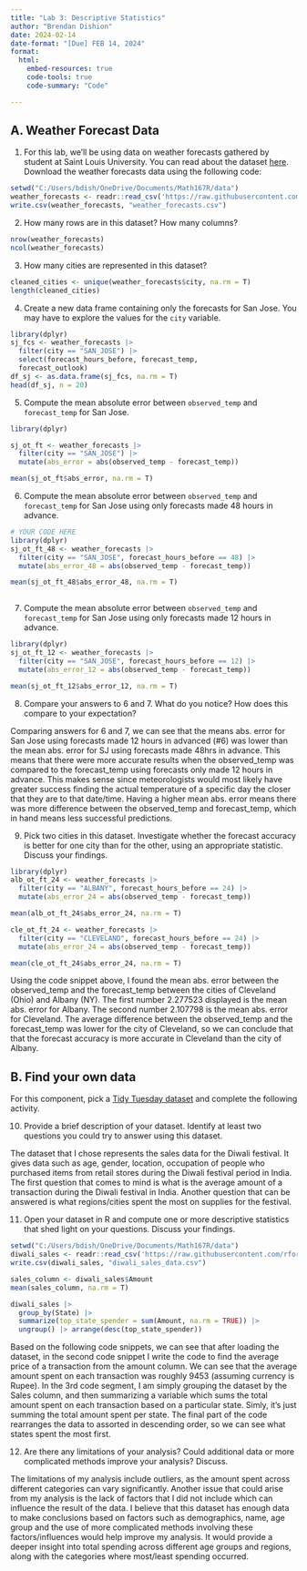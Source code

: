 ```yaml
---
title: "Lab 3: Descriptive Statistics"
author: "Brendan Dishion"
date: 2024-02-14
date-format: "[Due] FEB 14, 2024"
format: 
  html:
    embed-resources: true
    code-tools: true
    code-summary: "Code"

---
```


## A. Weather Forecast Data

1.  For this lab, we'll be using data on weather forecasts gathered by student at Saint Louis University. You can read about the dataset [here](https://github.com/rfordatascience/tidytuesday/tree/master/data/2022/2022-12-20). Download the weather forecasts data using the following code:

```r
setwd("C:/Users/bdish/OneDrive/Documents/Math167R/data")
weather_forecasts <- readr::read_csv('https://raw.githubusercontent.com/rfordatascience/tidytuesday/master/data/2022/2022-12-20/weather_forecasts.csv')
write.csv(weather_forecasts, "weather_forecasts.csv")
```

2.  How many rows are in this dataset? How many columns?

```r
nrow(weather_forecasts)
ncol(weather_forecasts)
```

<!--# YOUR ANSWER/EXPLANATION HERE -->

3.  How many cities are represented in this dataset?

```r
cleaned_cities <- unique(weather_forecasts$city, na.rm = T)
length(cleaned_cities)
```

<!--# YOUR ANSWER/EXPLANATION HERE -->

4.  Create a new data frame containing only the forecasts for San Jose. You may have to explore the values for the `city` variable.

```r
library(dplyr)
sj_fcs <- weather_forecasts |> 
  filter(city == "SAN_JOSE") |> 
  select(forecast_hours_before, forecast_temp, 
  forecast_outlook) 
df_sj <- as.data.frame(sj_fcs, na.rm = T)
head(df_sj, n = 20)
```

<!--# YOUR ANSWER/EXPLANATION HERE -->

5. Compute the mean absolute error between `observed_temp` and `forecast_temp` for San Jose.

```r

library(dplyr)

sj_ot_ft <- weather_forecasts |> 
  filter(city == "SAN_JOSE") |>
  mutate(abs_error = abs(observed_temp - forecast_temp))

mean(sj_ot_ft$abs_error, na.rm = T)

```

<!--# YOUR ANSWER/EXPLANATION HERE -->

6. Compute the mean absolute error between `observed_temp` and `forecast_temp` for San Jose using only forecasts made 48 hours in advance.

```r
# YOUR CODE HERE
library(dplyr)
sj_ot_ft_48 <- weather_forecasts |> 
  filter(city == "SAN_JOSE", forecast_hours_before == 48) |>
  mutate(abs_error_48 = abs(observed_temp - forecast_temp))

mean(sj_ot_ft_48$abs_error_48, na.rm = T)
  
```

<!--# YOUR ANSWER/EXPLANATION HERE -->

7. Compute the mean absolute error between `observed_temp` and `forecast_temp` for San Jose using only forecasts made 12 hours in advance.

```r
library(dplyr)
sj_ot_ft_12 <- weather_forecasts |> 
  filter(city == "SAN_JOSE", forecast_hours_before == 12) |>
  mutate(abs_error_12 = abs(observed_temp - forecast_temp))

mean(sj_ot_ft_12$abs_error_12, na.rm = T)
```

<!--# YOUR ANSWER/EXPLANATION HERE -->

8. Compare your answers to 6 and 7. What do you notice? How does this compare to your expectation?

  Comparing answers for 6 and 7, we can see that the means abs. error for San Jose using forecasts made 12 hours in advanced (#6)     was lower than the mean abs. error for SJ using forecasts made 48hrs in advance. This means that there were more accurate results   when the observed_temp was compared to the forecast_temp using forecasts only made 12 hours in advance. This makes sense since      meteorologists would most likely have greater success finding the actual temperature of a specific day the closer that they are to   that date/time. Having a higher mean abs. error means there was more difference between the observed_temp and forecast_temp,        which in hand means less successful predictions.

<!--# YOUR ANSWER/EXPLANATION HERE -->

9. Pick two cities in this dataset. Investigate whether the forecast accuracy is better for one city than for the other, using an appropriate statistic. Discuss your findings.

<!--# YOUR ANSWER/EXPLANATION HERE -->
```r
library(dplyr)
alb_ot_ft_24 <- weather_forecasts |> 
  filter(city == "ALBANY", forecast_hours_before == 24) |>
  mutate(abs_error_24 = abs(observed_temp - forecast_temp))

mean(alb_ot_ft_24$abs_error_24, na.rm = T)

cle_ot_ft_24 <- weather_forecasts |> 
  filter(city == "CLEVELAND", forecast_hours_before == 24) |>
  mutate(abs_error_24 = abs(observed_temp - forecast_temp))

mean(cle_ot_ft_24$abs_error_24, na.rm = T)
```

  Using the code snippet above, I found the mean abs. error between the observed_temp and the forecast_temp between the cities of     Cleveland (Ohio) and Albany (NY). The first number 2.277523 displayed is the mean abs. error for Albany. The second number          2.107798 is the mean abs. error for Cleveland. The average difference between the observed_temp and the forecast_temp was lower     for the city of Cleveland, so we can conclude that that the forecast accuracy is more accurate in Cleveland than the city of        Albany.

## B. Find your own data

For this component, pick a [Tidy Tuesday dataset](https://github.com/rfordatascience/tidytuesday/tree/master/data/2023) and complete the following activity.

10. Provide a brief description of your dataset. Identify at least two questions you could try to answer using this dataset.

  The dataset that I chose represents the sales data for the Diwali festival. It gives data such as age, gender, location,            occupation of people who purchased items from retail stores during the Diwali festival period in India. The first question that     comes to mind is what is the average amount of a transaction during the Diwali festival in India. Another question that can be      answered is what regions/cities spent the most on supplies for the festival. 
<!--# YOUR ANSWER/EXPLANATION HERE -->

11. Open your dataset in R and compute one or more descriptive statistics that shed light on your questions. Discuss your findings.

```r
setwd("C:/Users/bdish/OneDrive/Documents/Math167R/data")
diwali_sales <- readr::read_csv('https://raw.githubusercontent.com/rfordatascience/tidytuesday/master/data/2023/2023-11-14/diwali_sales_data.csv')
write.csv(diwali_sales, "diwali_sales_data.csv")
```

```r
sales_column <- diwali_sales$Amount
mean(sales_column, na.rm = T)
```

```r
diwali_sales |>
  group_by(State) |>
  summarize(top_state_spender = sum(Amount, na.rm = TRUE)) |>
  ungroup() |> arrange(desc(top_state_spender))
```

  Based on the following code snippets, we can see that after loading the dataset, in the second code snippet I write the code to     find the average price of a transaction from the amount column. We can see that the average amount spent on each transaction was    roughly 9453 (assuming currency is Rupee). In the 3rd code segment, I am simply grouping the dataset by the Sales column, and then   summarizing a variable which sums the total amount spent on each transaction based on a particular state. Simly, it's just summing   the total amount spent per state. The final part of the code rearranges the data to assorted in descending order, so we can see     what states spent the most first. 
<!--# YOUR ANSWER/EXPLANATION HERE -->

12. Are there any limitations of your analysis? Could additional data or more complicated methods improve your analysis? Discuss.

  The limitations of my analysis include outliers, as the amount spent across different categories can vary significantly. Another    issue that could arise from my analysis is the lack of factors that I did not include which can influence the result of the data.   I believe that this dataset has enough data to make conclusions based on factors such as demographics, name, age group and the use   of more complicated methods involving these factors/influences would help improve my analysis. It would provide a deeper insight    into total spending across different age groups and regions, along with the categories where most/least spending occurred.
<!--# YOUR ANSWER/EXPLANATION HERE -->